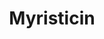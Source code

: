 ---
title: Myristicin
aka:
  - 5-allyl-1-methoxy-2,3-methylenedioxybenzene
duration_chart_title: Oral Duration of Myristicin
duration_chart:
  total: 1–3 days
  onset: 3–8 hours
  coming_up: 1–4 hours
  plateau: 9–12 hours
  coming_down: 12–48 hours
  after_effects: 1–3 days
positive_effects: mood lift, increased energy, feelings of connection, sensory appreciation
neutral_effects: appetite suppression, disinhibition
negative_effects: increased heart rate, muscle tension, dangerous combinations, unpredictable or dangerous behaviour
dosage_table:
  title: Oral Dosage of Myristicin
  threshold: 0.2 mg
  light: 0.4 mg
  common: 1.6 mg
  strong: 4 mg
  heavy: 8+ mg
--- 